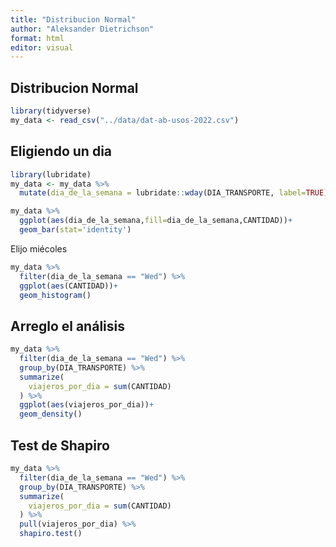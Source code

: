 ```yaml
---
title: "Distribucion Normal"
author: "Aleksander Dietrichson"
format: html
editor: visual
---
```


## Distribucion Normal

```r
library(tidyverse)
my_data <- read_csv("../data/dat-ab-usos-2022.csv")
```

## Eligiendo un dia

```r
library(lubridate)
my_data <- my_data %>% 
  mutate(dia_de_la_semana = lubridate::wday(DIA_TRANSPORTE, label=TRUE))
```

```r
my_data %>%
  ggplot(aes(dia_de_la_semana,fill=dia_de_la_semana,CANTIDAD))+
  geom_bar(stat='identity')
```

Elijo miécoles

```r
my_data %>% 
  filter(dia_de_la_semana == "Wed") %>% 
  ggplot(aes(CANTIDAD))+
  geom_histogram()
```

## Arreglo el análisis

```r
my_data %>% 
  filter(dia_de_la_semana == "Wed") %>% 
  group_by(DIA_TRANSPORTE) %>% 
  summarize(
    viajeros_por_dia = sum(CANTIDAD)
  ) %>% 
  ggplot(aes(viajeros_por_dia))+
  geom_density()
```

## Test de Shapiro

```r
my_data %>% 
  filter(dia_de_la_semana == "Wed") %>% 
  group_by(DIA_TRANSPORTE) %>% 
  summarize(
    viajeros_por_dia = sum(CANTIDAD)
  ) %>% 
  pull(viajeros_por_dia) %>% 
  shapiro.test()
```
